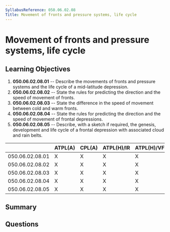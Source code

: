 ```yaml
---
SyllabusReference: 050.06.02.08
Title: Movement of fronts and pressure systems, life cycle
---
```


# Movement of fronts and pressure systems, life cycle

## Learning Objectives

1. **050.06.02.08.01** -- Describe the movements of fronts and pressure systems
   and the life cycle of a mid-latitude depression.
2. **050.06.02.08.02** -- State the rules for predicting the direction and the
   speed of movement of fronts.
3. **050.06.02.08.03** -- State the difference in the speed of movement between
   cold and warm fronts.
4. **050.06.02.08.04** -- State the rules for predicting the direction and the
   speed of movement of frontal depressions.
5. **050.06.02.08.05** -- Describe, with a sketch if required, the genesis,
   development and life cycle of a frontal depression with associated cloud and
   rain belts.

|                 | ATPL(A) | CPL(A) | ATPL(H)/IR | ATPL(H)/VFR | CPL(H) | IR  | CBIR(A) |
| --------------- | ------- | ------ | ---------- | ----------- | ------ | --- | ------- |
| 050.06.02.08.01 | X       | X      | X          | X           | X      | X   | X       |
| 050.06.02.08.02 | X       | X      | X          | X           | X      | X   | X       |
| 050.06.02.08.03 | X       | X      | X          | X           | X      | X   | X       |
| 050.06.02.08.04 | X       | X      | X          | X           | X      | X   | X       |
| 050.06.02.08.05 | X       | X      | X          | X           | X      | X   | X       |

## Summary

## Questions
